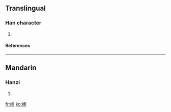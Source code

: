 ==Translingual==
===Han character===
{{Han char|rn=64|rad=手|as=06|sn=9|four=5409<sub>2</sub>|canj=手木月 (QDB)}}
# {{defn|Han|sort=手06}}
====References====
{{Han ref|kx=0428.200|dkj=12010|dj=0777.140|hdz=31867.060|uh=62FA|ud=25338|bh=CEE3|bd=52963}}
----
==Mandarin==
===Hanzi===
{{cmn-hanzi|pin=[[cè]] (ce4)|wg=ts'e<sup>4</sup>}}
# {{defn|Mandarin}}

[[fr:拺]]
[[ko:拺]]
